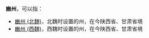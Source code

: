 '''豳州'''，可以指：
*[[豳州_(北魏)|豳州 (北魏)]]，北魏时设置的州，在今陕西省、甘肃省境
*[[豳州_(西魏)|豳州 (西魏)]]，西魏时设置的州，在今陕西省、甘肃省境

{{Disambig|B|Cat=二字中国州名消歧义}}